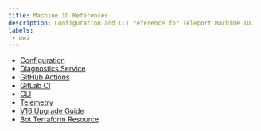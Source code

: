 ```yaml
---
title: Machine ID References
description: Configuration and CLI reference for Teleport Machine ID.
labels:
 - mwi
---
```


- [Configuration](configuration.mdx)
- [Diagnostics Service](diagnostics-service.mdx)
- [GitHub Actions](github-actions.mdx)
- [GitLab CI](gitlab.mdx)
- [CLI](../../reference/cli/tbot.mdx)
- [Telemetry](telemetry.mdx)
- [V16 Upgrade Guide](v16-upgrade-guide.mdx)
- [Bot Terraform Resource](../../reference/terraform-provider/resources/bot.mdx)
